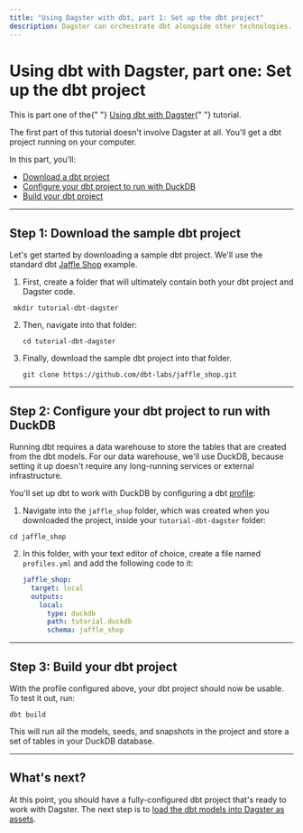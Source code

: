 ```yaml
---
title: "Using Dagster with dbt, part 1: Set up the dbt project"
description: Dagster can orchestrate dbt alongside other technologies.
---
```


# Using dbt with Dagster, part one: Set up the dbt project

<Note>
  This is part one of the{" "}
  <a href="/integrations/dbt/using-dbt-with-dagster">Using dbt with Dagster</a>{" "}
  tutorial.
</Note>

The first part of this tutorial doesn't involve Dagster at all. You'll get a dbt project running on your computer.

In this part, you'll:

- [Download a dbt project](#step-1-download-the-sample-dbt-project)
- [Configure your dbt project to run with DuckDB](#step-2-configure-your-dbt-project-to-run-with-duckdb)
- [Build your dbt project](#step-3-build-your-dbt-project)

---

## Step 1: Download the sample dbt project

Let's get started by downloading a sample dbt project. We'll use the standard dbt [Jaffle Shop](https://github.com/dbt-labs/jaffle_shop) example.

1. First, create a folder that will ultimately contain both your dbt project and Dagster code.

  ```shell
   mkdir tutorial-dbt-dagster
   ```

2. Then, navigate into that folder:

   ```shell
   cd tutorial-dbt-dagster
   ```

3. Finally, download the sample dbt project into that folder.

   ```shell
   git clone https://github.com/dbt-labs/jaffle_shop.git
   ```

---

## Step 2: Configure your dbt project to run with DuckDB

Running dbt requires a data warehouse to store the tables that are created from the dbt models. For our data warehouse, we'll use DuckDB, because setting it up doesn't require any long-running services or external infrastructure.

You'll set up dbt to work with DuckDB by configuring a dbt [profile](https://docs.getdbt.com/docs/core/connect-data-platform/connection-profiles):

1. Navigate into the `jaffle_shop` folder, which was created when you downloaded the project, inside your `tutorial-dbt-dagster` folder:

  ```shell
  cd jaffle_shop
  ```

2. In this folder, with your text editor of choice, create a file named `profiles.yml` and add the following code to it:

   ```yaml
   jaffle_shop:
     target: local
     outputs:
       local:
         type: duckdb
         path: tutorial.duckdb
         schema: jaffle_shop
   ```

---

## Step 3: Build your dbt project

With the profile configured above, your dbt project should now be usable. To test it out, run:

```shell
dbt build
```

This will run all the models, seeds, and snapshots in the project and store a set of tables in your DuckDB database.

---

## What's next?

At this point, you should have a fully-configured dbt project that's ready to work with Dagster. The next step is to [load the dbt models into Dagster as assets](/integrations/dbt/using-dbt-with-dagster/load-dbt-models).
